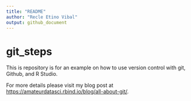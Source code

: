 ```yaml
---
title: "README"
author: "Recle Etino Vibal"
output: github_document
---
```


# git_steps

This is repository is for an example on how to use version control with git, Github, and R Studio.

For more details please visit my blog post at <https://amateurdatasci.rbind.io/blog/all-about-git/>.


